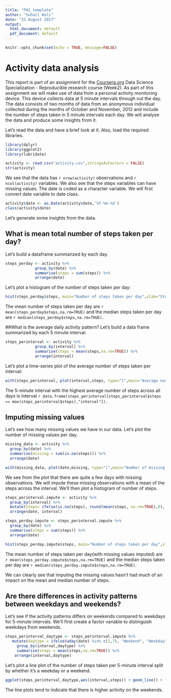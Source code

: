 ```yaml
---
title: "PA1_template"
author: "Suhail Wali"
date: "31 August 2017"
output:
  html_document: default
  pdf_document: default
---
```


```r
knitr::opts_chunk$set(echo = TRUE, message=FALSE) 
```

# Activity data analysis

This report is part of an assignment for the [Coursera.org](http://www.coursera.org/) Data Science Specialization - Reproducible research course (Week2). As part of this assignment we will make use of data from a personal activity monitoring device. This device collects data at 5 minute intervals through out the day. The data consists of two months of data from an anonymous individual collected during the months of October and November, 2012 and include the number of steps taken in 5 minute intervals each day. We will analyse the data and produce some insights from it.

Let's read the data and have a brief look at it. Also, load the required libraries.
```r
library(dplyr)
library(ggplot2)
library(lubridate)

activity <- read.csv("activity.csv",stringsAsFactors = FALSE)
str(activity)
```

We see that the data has `r nrow(activity)` observations and `r ncol(activity)` variables. We also see that the steps variables can have missing values. The date is coded as a character variable. We will first convert date variable to date class.
```r
activity$date <- as.Date(activity$date,'%Y-%m-%d')
class(activity$date)
```

Let's generate some insights from the data.

## What is mean total number of steps taken per day?
Let's build a dataframe summarized by each day.
```r
steps_perday <- activity %>%
             group_by(date) %>%
             summarise(steps = sum(steps)) %>%
             arrange(date)
```
Let's plot a histogram of the number of steps taken per day:
```r
hist(steps_perday$steps, main="Number of steps taken per day",xlab="Steps per Day")
```

The mean number of steps taken per day are `r mean(steps_perday$steps,na.rm=TRUE)` and the median steps taken per day are `r median(steps_perday$steps,na.rm=TRUE)`.

##What is the average daily activity pattern?
Let's build a data frame summarized by each 5 minute interval.
```r
steps_perinterval <- activity %>%
             group_by(interval) %>%
             summarise(steps = mean(steps,na.rm=TRUE)) %>%
             arrange(interval)
```
Let's plot a time-series plot of the average number of steps taken per interval:
```r
with(steps_perinterval, plot(interval,steps, type="l",main="Average number of steps taken per interval",xlab="Intervals",ylab="Average number of steps taken"))
```

The 5-minute interval with the highest average number of steps across all days is interval `r data.frame(steps_perinterval[steps_perinterval$steps == max(steps_perinterval$steps),"interval"])`.

## Imputing missing values
Let's see how many missing values we have in our data. Let's plot the number of missing values per day.
```r
missing_data <- activity %>%
  group_by(date) %>%
  summarise(missing = sum(is.na(steps))) %>%
  arrange(date)

with(missing_data, plot(date,missing, type="l",main="Number of missing observations per day",xlab="Date",ylab="Number of missing values"))
```

We see from the plot that there are quite a few days with missing observations. We will impute these missing observations with a mean of the steps across the interval. We'll then plot a histogram of number of steps.
```r
steps_perinterval.impute <- activity %>%
  group_by(interval) %>%
  mutate(steps= ifelse(is.na(steps), round(mean(steps, na.rm=TRUE),0), steps)) %>%
  arrange(date, interval)

steps_perday.impute <- steps_perinterval.impute %>%
  group_by(date) %>%
  summarise(steps = sum(steps)) %>%
  arrange(date)

hist(steps_perday.impute$steps, main="Number of steps taken per day",xlab="Steps per Day")
```

The mean number of steps taken per day(with missing values imputed) are `r mean(steps_perday.impute$steps,na.rm=TRUE)` and the median steps taken per day are `r median(steps_perday.impute$steps,na.rm=TRUE)`.

We can clearly see that imputing the missing values hasn't had much of an impact on the mean and median number of steps. 

## Are there differences in activity patterns between weekdays and weekends?
Let's see if the activity patterns differs on weekends compared to weekdays for 5-minute intervals. We'll first create a factor variable to distinguish weekdays from weekends.
```r
steps_perinterval_daytype <- steps_perinterval.impute %>%
   mutate(daytype = ifelse(wday(date) %in% c(1,7), "Weekend", "Weekday")) %>%
     group_by(interval,daytype) %>%
     summarise(steps = mean(steps,na.rm=TRUE)) %>%
    arrange(interval,daytype)
```

Let's plot a line plot of the number of steps taken per 5-minute interval split by whether it's a weekday or a weekend.
```r
ggplot(steps_perinterval_daytype,aes(interval,steps)) + geom_line() + facet_grid(daytype ~ .)
```

The line plots tend to indicate that there is higher activity on the weekends.
